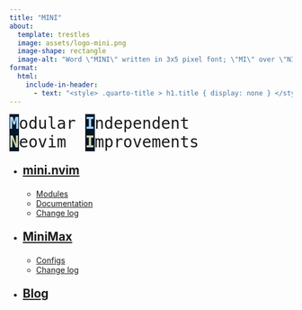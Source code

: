 ```yaml
---
title: "MINI"
about:
  template: trestles
  image: assets/logo-mini.png
  image-shape: rectangle
  image-alt: "Word \"MINI\" written in 3x5 pixel font; \"MI\" over \"NI\""
format:
  html:
    include-in-header:
      - text: "<style> .quarto-title > h1.title { display: none } </style>"
---
```


<!-- Make it monospace to align bold letters and stand out-->
<span style="font-size:2em; font-family:monospace">
  <!-- Add style of bold letters the same as in logo to show that this is backronym -->
  <b style="background:#00182a; color:#b3daf9">M</b>odular <b style="background:#00182a; color:#b3daf9">I</b>ndependent<br>
  <b style="background:#00182a; color:#d9d8aa">N</b>eovim&nbsp; <b style="background:#00182a; color:#d9d8aa">I</b>mprovements
</span>

- <p style="font-size:1.5em"><b><a href="mini.nvim/index.html">mini.nvim</a></b></p>
    - [Modules](mini.nvim/index.md#modules)
    - [Documentation](mini.nvim/doc/mini-nvim.qmd)
    - [Change log](mini.nvim/CHANGELOG.md)

- <p style="font-size:1.5em"><b><a href="MiniMax/index.html">MiniMax</a></b></p>
    - [Configs](MiniMax/configs)
    - [Change log](MiniMax/CHANGELOG.md)

- <p style="font-size:1.5em"><b><a href="blog/index.html">Blog</a></b></p>
